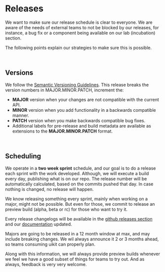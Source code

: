 
<Meta title="Community/Releases" />

# Releases

We want to make sure our release schedule is clear to everyone. We are aware of the needs of external teams to not be blocked by our releases, for instance, a bug fix or a component being available on our lab (incubation) section. 

The following points explain our strategies to make sure this is possible. 

<br/>

## Versions
We follow the [Semantic Versioning Guidelines](https://semver.org/). This release breaks the version numbers in MAJOR.MINOR.PATCH, increment the:
 - <b>MAJOR</b> version when your changes are not compatible with the current API.
 - <b>MINOR</b> version when you add functionality in a backwards compatible manner.
 - <b>PATCH</b> version when you make backwards compatible bug fixes.
 - Additional labels for pre-release and build metadata are available as extensions to the <b>MAJOR.MINOR.PATCH</b> format.  

<br/>

## Scheduling
We operate in a <b>two week sprint</b> schedule, and our goal is to do a release each sprint with the work developed. Although, we will execute a build every day, publishing what is on our repo.
The release number will be automatically calculated, based on the commits pushed that day. In case nothing is changed, no release will happen. 

We know releasing something every sprint, mainly when working on a major, might not be possible. But even for those, we commit to release an preview build (alpha, beta or rc) for those who want to try it. 

Every release changelogs will be available in the [github releases section](https://github.com/lumada-design/hv-uikit-react/releases) and our [documentation](https://lumada-design.github.io/hv-uikit-react/) updated.

Majors are going to be released in a 12 month window at max, and may include breaking changes. We wil always announce it 2 or 3 months ahead, so teams consuming uikit can properly plan. 

Along with this information, we will always provide preview builds whenever we feel we have a good subset of things for teams to try out. And as always, feedback is very very welcome.    
